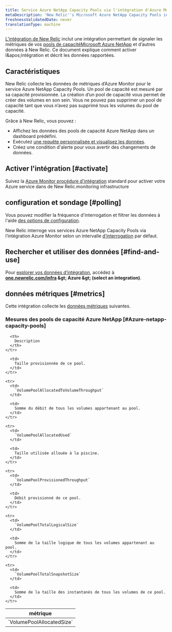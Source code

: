 ```yaml
---
title: Service Azure NetApp Capacity Pools via l'intégration d'Azure Monitor
metaDescription: 'New Relic''s Microsoft Azure NetApp Capacity Pools integration: what data it reports and how to enable it.'
freshnessValidatedDate: never
translationType: machine
---
```


[L’intégration de New Relic](/docs/infrastructure/introduction-infra-monitoring) inclut une intégration permettant de signaler les métriques de vos [pools de capacitéMicrosoft Azure NetApp](https://learn.microsoft.com/en-us/azure/azure-netapp-files/azure-netapp-files-set-up-capacity-pool) et d’autres données à New Relic. Ce document explique comment activer l&amp;apos;intégration et décrit les données rapportées.

## Caractéristiques

New Relic collecte les données de métriques d’Azure Monitor pour le service Azure NetApp Capacity Pools. Un pool de capacité est mesuré par sa capacité provisionnée. La création d’un pool de capacité vous permet de créer des volumes en son sein. Vous ne pouvez pas supprimer un pool de capacité tant que vous n’avez pas supprimé tous les volumes du pool de capacité.

Grâce à New Relic, vous pouvez :

* Affichez les données des pools de capacité Azure NetApp dans un dashboard prédéfini.
* Exécutez [une requête personnalisée et visualisez les données](/docs/infrastructure/integrations-getting-started/getting-started/use-integration-data-new-relic-insights).
* Créez une condition d'alerte pour vous avertir des changements de données.

## Activer l'intégration [#activate]

Suivez la [Azure Monitor procédure d'intégration](/docs/infrastructure/microsoft-azure-integrations/azure-integrations-list/azure-monitor) standard pour activer votre Azure service dans de New Relic.monitoring infrastructure

## configuration et sondage [#polling]

Vous pouvez modifier la fréquence d'interrogation et filtrer les données à l'aide [des options de configuration](/docs/infrastructure/microsoft-azure-integrations/azure-integrations-list/azure-monitor/#settings).

New Relic interroge vos services Azure NetApp Capacity Pools via l’intégration Azure Monitor selon un intervalle [d’interrogation](/docs/infrastructure/microsoft-azure-integrations/azure-integrations-list/azure-monitor/#settings) par défaut.

## Rechercher et utiliser des données [#find-and-use]

Pour [explorer vos données d’intégration](/docs/infrastructure/integrations/find-use-infrastructure-integration-data), accédez à <DNT>**[one.newrelic.com/infra](https://one.newrelic.com/infra) &amp;gt; Azure &amp;gt; (select an integration)**</DNT>.

## données métriques [#metrics]

Cette intégration collecte les [données métriques](/docs/infrastructure/integrations-getting-started/getting-started/understand-integration-data-data-types#metric) suivantes.

### Mesures des pools de capacité Azure NetApp [#Azure-netapp-capacity-pools]

<table>
  <thead>
    <tr>
      <th style={{ width: "300px" }}>
        métrique
      </th>

      <th>
        Description
      </th>
    </tr>
  </thead>

  <tbody>
    <tr>
      <td>
        `VolumePoolAllocatedSize`
      </td>

      <td>
        Taille provisionnée de ce pool.
      </td>
    </tr>

    <tr>
      <td>
        `VolumePoolAllocatedToVolumeThroughput`
      </td>

      <td>
        Somme du débit de tous les volumes appartenant au pool.
      </td>
    </tr>

    <tr>
      <td>
        `VolumePoolAllocatedUsed`
      </td>

      <td>
        Taille utilisée allouée à la piscine.
      </td>
    </tr>

    <tr>
      <td>
        `VolumePoolProvisionedThroughput`
      </td>

      <td>
        Débit provisionné de ce pool.
      </td>
    </tr>

    <tr>
      <td>
        `VolumePoolTotalLogicalSize`
      </td>

      <td>
        Somme de la taille logique de tous les volumes appartenant au pool.
      </td>
    </tr>

    <tr>
      <td>
        `VolumePoolTotalSnapshotSize`
      </td>

      <td>
        Somme de la taille des instantanés de tous les volumes de ce pool.
      </td>
    </tr>
  </tbody>
</table>